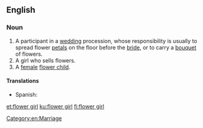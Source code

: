 ==English==

===Noun===
{{en-noun|head=[[flower]] [[girl]]}}

# A participant in a [[wedding]] procession, whose responsibility is usually to spread flower [[petal]]s on the floor before the [[bride]], or to carry a [[bouquet]] of flowers.
# A girl who sells flowers.
# A [[female]] [[flower child]].

====Translations====
{{trans-top|participant in a wedding procession}}
* Spanish: {{t|es|violetera}}
{{trans-mid}}
{{trans-bottom}}

{{trans-see|florist}}

[[Category:en:Marriage]]

[[et:flower girl]]
[[ku:flower girl]]
[[fi:flower girl]]